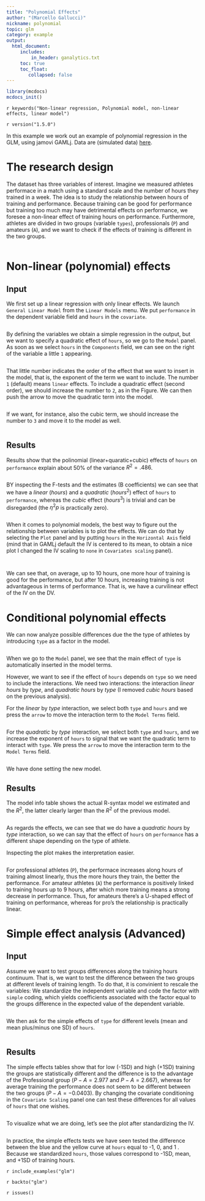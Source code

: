 ```yaml
---
title: "Polynomial Effects"
author: "(Marcello Gallucci)"
nickname: polynomial
topic: glm
category: example
output: 
  html_document:
     includes:
         in_header: ganalytics.txt
     toc: true
     toc_float:
        collapsed: false
---
```


```r
library(mcdocs)
mcdocs_init()
```


`r keywords("Non-linear regression, Polynomial model, non-linear effects, linear model")`

`r version("1.5.0")`

In this example we work out an example of polynomial regression in the GLM, using jamovi GAMLj. Data are (simulated data) [here](https://raw.githubusercontent.com/gamlj/gamlj/master/data/qsport.csv). 

# The research design

The dataset has three variables of interest. Imagine we measured athletes performace in a match using a standard scale and the number of hours they trained in a week. The idea is to study the relationship between hours of training and performance. Because training can be good for performance but training too much may have detrimental effects on performance, we foresee a non-linear effect of training hours on performance. Furthermore, athletes are divided in two groups (variable `types`), professionals (`P`) and amateurs (`A`), and we want to check if the effects of training is different in the two groups.

<img src="examples/glm2/desc.png" class="img-responsive" alt="">


# Non-linear (polynomial) effects

## Input

We first set up a linear regression with only linear effects. We launch `General Linear Model` from the `Linear Models` menu. We put `performance` in the dependent variable field and `hours` in the `covariate`. 

<img src="examples/glm2/variables.png" class="img-responsive" alt="">

By defining the variables we obtain a simple regression in the output, but we want to specify a quadratic effect of `hours`, so we go to the `Model` panel. As soon as we select `hours` in the `Components` field, we can see on the right of the variable a little `1` appearing. 

<img src="examples/glm2/model1.png" class="img-responsive" alt="">

That little number indicates the order of the effect that we want to insert in the model, that is, the exponent of the term we want to include. The number `1` (default) means `linear` effects.  To include a quadratic effect (second order), we should increase the number to `2`, as in the Figure. We can then push the arrow to move the quadratic term into the model.

<img src="examples/glm2/model2.png" class="img-responsive" alt="">

If we want, for instance, also the cubic term, we should increase the number to `3` and move it to the model as well.

<img src="examples/glm2/model3.png" class="img-responsive" alt="">

## Results


Results show that the polinomial (linear+quaratic+cubic) effects of `hours` on `performance` explain about 50% of the variance $R^2=.486$. 

<img src="examples/glm2/results1_1.png" class="img-responsive" alt="">

BY inspecting the F-tests and the estimates (B coefficients) we can see that we have a _linear_ ($hours$) and a _quadratic_ ($hours^2$) effect of `hours` to `performance`, whereas the _cubic_ effect ($hours^3$) is trivial and can be disregarded (the $\eta^2p$ is practically zero).

<img src="examples/glm2/results1_2.png" class="img-responsive" alt="">

When it comes to polynomial models, the best way to figure out the relationship between variables is to plot the effects. We can do that by selecting the `Plot` panel and by putting `hours` in the `Horizontal Axis` field (mind that in GAMLj default the IV is centered to its mean, to obtain a nice plot I changed the IV scaling to `none` in `Covariates scaling` panel).

<img src="examples/glm2/plot1.png" class="img-responsive" alt="">

<img src="examples/glm2/results1.plot1.png" class="img-responsive" alt="">

We can see that, on average, up to 10 hours, one more hour of training is good for the performance, but after 10 hours, increasing training is not advantageous in terms of performance. That is, we have a curvilinear effect of the IV on the DV.

# Conditional polynomial effects

We can now analyze possible differences due the the type of athletes by introducing `type` as a factor in the model.

<img src="examples/glm2/input2_1.png" class="img-responsive" alt="">

When we go to the `Model` panel, we see that the main effect of `type` is automatically inserted in the model terms. 
<img src="examples/glm2/input2_2.png" class="img-responsive" alt="">

However, we want to see if the effect of `hours` depends on `type` so we need to include the interactions. We need two interactions: the interaction _linear hours_ by _type_, and _quadratic hours_ by _type_ (I removed _cubic hours_ based on the previous analysis).

For the _linear_ by _type_ interaction, we select both `type` and `hours` and we press the `arrow` to move the interaction term to the `Model Terms` field.

<img src="examples/glm2/input2_3.png" class="img-responsive" alt="">

For the _quadratic_ by _type_ interaction, we select both `type` and `hours`, and we increase the exponent of `hours` to signal that we want the quadratic term to interact with `type`. We press the `arrow` to move the interaction term to the `Model Terms` field.

<img src="examples/glm2/input2_4.png" class="img-responsive" alt="">

We have done setting the new model.

## Results

The model info table shows the actual R-syntax model we estimated and the $R^2$, the latter clearly larger than the $R^2$ of the previous model.

<img src="examples/glm2/results2_1.png" class="img-responsive" alt="">

As regards the effects, we can see that we do have a _quadratic hours_ by _type_ interaction, so we can say that the effect of `hours` on `performance` has a different shape depending on the type of athlete.
<img src="examples/glm2/results2_2.png" class="img-responsive" alt="">

Inspecting the plot makes the interpretation easier.

<img src="examples/glm2/results2.plot1.png" class="img-responsive" alt="">

For professional athletes (`P`), the performace increases along hours of training almost linearly, thus the more hours they train, the better the performance. For amateur athletes (`A`) the performance is positively linked to training hours up to 9 hours, after which more training means a strong decrease in performance. Thus, for amateurs there's a U-shaped effect of training on performance, whereas for pro's the relationship is practically linear.

# Simple effect analysis (Advanced)

## Input

Assume we want to test groups differences along the training hours continuum. That is, we want to test the difference between the two groups at different levels of training length. To do that, it is convinient to rescale the variables: We standardize the independent variable and code the factor with `simple` coding, which yields coefficients associated with the factor equal to the groups difference in the expected value of the dependent variable.

<img src="examples/glm2/input3_1.png" class="img-responsive" alt="">

We then ask for the simple effects of `type` for different levels (mean and mean plus/minus one SD) of `hours`.

<img src="examples/glm2/input3_2.png" class="img-responsive" alt="">

## Results

The simple effects tables show that for low (-1SD) and high (+1SD) training the groups are statistically different and the difference is to the advantage of the Professional group ($P-A=2.977$ and $P-A=2.667$), whereas for average training the performance does not seem to be different between the two groups ($P-A=-0.0403$). By changing the covariate conditioning in the `Covariate Scaling` panel one can test these differences for all values of `hours` that one wishes.

<img src="examples/glm2/results3_1.png" class="img-responsive" alt="">

To visualize what we are doing, let's see the plot after standardizing the IV.

<img src="examples/glm2/results3.plot1.png" class="img-responsive" alt="">

In practice, the simple effects tests we have seen tested the difference between the blue and the yellow curve at `hours` equal to -1, 0, and 1 . Because we standardized `hours`, those values correspond to -1SD, mean, and +1SD of training hours.


`r include_examples("glm")`

`r backto("glm")`

`r issues()`
